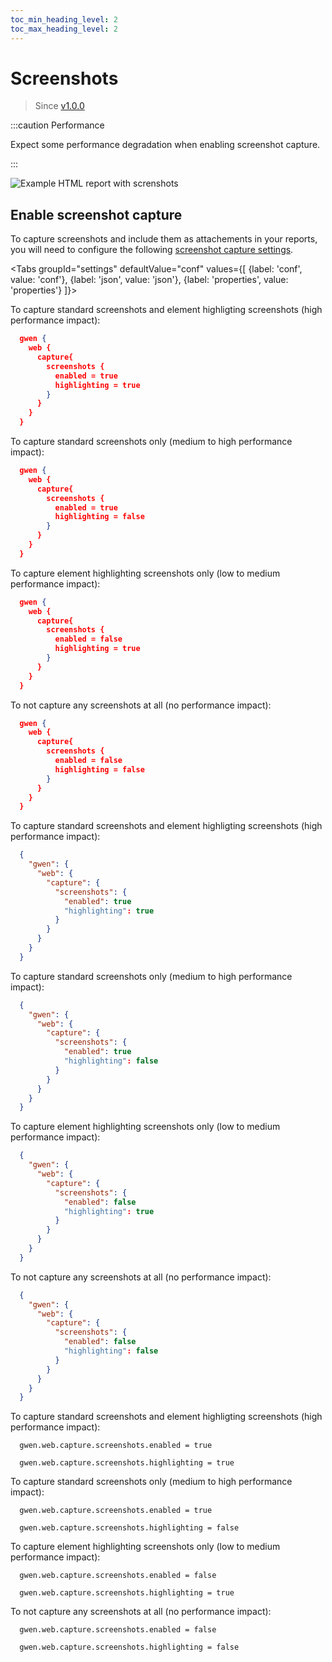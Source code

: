 ```yaml
--- 
toc_min_heading_level: 2
toc_max_heading_level: 2
---
```



# Screenshots

> Since [v1.0.0](https://github.com/gwen-interpreter/gwen-web/releases/tag/v1.0.0)

:::caution Performance

Expect some performance degradation when enabling screenshot capture.

:::

![Example HTML report with screnshots](/img/reports/sample-html-screenshots.png)

## Enable screenshot capture

To capture screenshots and include them as attachements in your reports, you will need to configure the following [screenshot capture settings](/docs/settings#gwen-web-capture-screenshots-enabled).

<Tabs
  groupId="settings"
  defaultValue="conf"
  values={[
    {label: 'conf', value: 'conf'},
    {label: 'json', value: 'json'},
    {label: 'properties', value: 'properties'}
  ]}>

  <TabItem value="conf">

  To capture standard screenshots and element highligting screenshots (high performance impact):

  ```json
    gwen {
      web {
        capture{
          screenshots {
            enabled = true
            highlighting = true
          }
        }
      }
    }
  ```

  To capture standard screenshots only (medium to high performance impact):

  ```json
    gwen {
      web {
        capture{
          screenshots {
            enabled = true
            highlighting = false
          }
        }
      }
    }
  ```

  To capture element highlighting screenshots only (low to medium performance impact):

  ```json
    gwen {
      web {
        capture{
          screenshots {
            enabled = false
            highlighting = true
          }
        }
      }
    }
  ```

  To not capture any screenshots at all (no performance impact):

  ```json
    gwen {
      web {
        capture{
          screenshots {
            enabled = false
            highlighting = false
          }
        }
      }
    }
  ```

  </TabItem>

  <TabItem value="json">

  To capture standard screenshots and element highligting screenshots (high performance impact):

  ```json
    {
      "gwen": {
        "web": {
          "capture": {
            "screenshots": {
              "enabled": true
              "highlighting": true
            }
          }
        }
      }
    }
  ```

  To capture standard screenshots only (medium to high performance impact):

  ```json
    {
      "gwen": {
        "web": {
          "capture": {
            "screenshots": {
              "enabled": true
              "highlighting": false
            }
          }
        }
      }
    }
  ```

  To capture element highlighting screenshots only (low to medium performance impact):

  ```json
    {
      "gwen": {
        "web": {
          "capture": {
            "screenshots": {
              "enabled": false
              "highlighting": true
            }
          }
        }
      }
    }
  ```

  To not capture any screenshots at all (no performance impact):

  ```json
    {
      "gwen": {
        "web": {
          "capture": {
            "screenshots": {
              "enabled": false
              "highlighting": false
            }
          }
        }
      }
    }
  ```

  </TabItem>

  <TabItem value="properties">

  To capture standard screenshots and element highligting screenshots (high performance impact):

  ```properties
    gwen.web.capture.screenshots.enabled = true

    gwen.web.capture.screenshots.highlighting = true
  ```

  To capture standard screenshots only (medium to high performance impact):

  ```properties
    gwen.web.capture.screenshots.enabled = true

    gwen.web.capture.screenshots.highlighting = false
  ```

  To capture element highlighting screenshots only (low to medium performance impact):

  ```properties
    gwen.web.capture.screenshots.enabled = false

    gwen.web.capture.screenshots.highlighting = true
  ```

  To not capture any screenshots at all (no performance impact):

  ```properties
    gwen.web.capture.screenshots.enabled = false
    
    gwen.web.capture.screenshots.highlighting = false
  ```

  </TabItem>

</Tabs>
